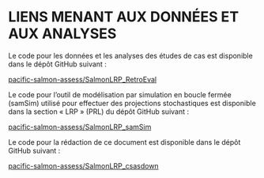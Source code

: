 
<!-- The following code should appear at the beginning of the first appendix.
After that, all subsequent sections will be turned into appendices. -->

# LIENS MENANT AUX DONNÉES ET AUX ANALYSES {#app:github-appendix}

Le code pour les données et les analyses des études de cas est disponible dans le dépôt GitHub suivant :  

[pacific-salmon-assess/SalmonLRP_RetroEval](https://github.com/Pacific-salmon-assess/SalmonLRP_RetroEval)

Le code pour l’outil de modélisation par simulation en boucle fermée (samSim) utilisé pour effectuer des projections stochastiques est disponible dans la section « LRP » (PRL) du dépôt GitHub suivant :  

[pacific-salmon-assess/SalmonLRP_samSim](https://github.com/Pacific-salmon-assess/samSim/tree/LRP)


Le code pour la rédaction de ce document est disponible dans le dépôt GitHub suivant :

[pacific-salmon-assess/SalmonLRP_csasdown](https://github.com/Pacific-salmon-assess/SalmonLRP_csasdown)

